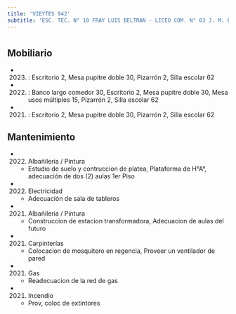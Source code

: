 ```yaml
---
title: 'VIEYTES 942'
subtitle: 'ESC. TEC. N° 10 FRAY LUIS BELTRAN - LICEO COM. N° 03 J. M. ESTRADA - [A]'
---
```


#


## Mobiliario

*  (2023) : Escritorio 2, Mesa pupitre doble 30, Pizarrón 2, Silla escolar 62 

*  (2022) : Banco largo comedor 30, Escritorio 2, Mesa pupitre doble 30, Mesa usos múltiples 15, Pizarrón 2, Silla escolar 62 

*  (2021) : Escritorio 2, Mesa pupitre doble 30, Pizarrón 2, Silla escolar 62 





## Mantenimiento

*  (2022) Albañileria / Pintura 
    + Estudio de suelo y contruccion de platea, Plataforma de H°A°, adecuación de dos (2) aulas 1er Piso

*  (2022) Electricidad 
    + Adecuación de sala de tableros

*  (2021) Albañileria / Pintura 
    + Construccion de estacion transformadora, Adecuacion de aulas del futuro

*  (2021) Carpinterías 
    + Colocacion de mosquitero en regencia, Proveer un ventilador de pared

*  (2021) Gas 
    + Readecuacion de la red de gas

*  (2021) Incendio 
    + Prov, coloc de extintores



